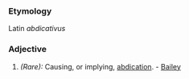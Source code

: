 ===Etymology===
Latin ''abdicativus''
===Adjective===
#''(Rare):'' Causing, or implying, [[abdication]]. - [[Bailey]]
